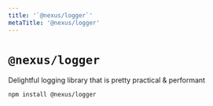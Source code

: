 ```yaml
---
title: '`@nexus/logger`'
metaTitle: '@nexus/logger'
---
```


# `@nexus/logger`

Delightful logging library that is pretty practical & performant

```cli
npm install @nexus/logger
```
